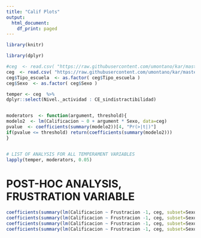 ```yaml
---
title: "Calif Plots"
output:
  html_document:
    df_print: paged
---
```


```r
library(knitr)
```

```r
library(dplyr)

#ceg  <- read.csv( "https://raw.githubusercontent.com/umontano/kar/master/cegu.csv")
ceg  <- read.csv( "https://raw.githubusercontent.com/umontano/kar/master/ceguera_mafer.csv")
ceg$Tipo_escuela  <- as.factor( ceg$Tipo_escuela )
ceg$Sexo  <- as.factor( ceg$Sexo )

temper <- ceg  %>%
dplyr::select(Nivel._actividad : CE_sindistractibilidad)


moderators  <- function(argument, threshold){
modelo2  <- lm(Calificacion ~ 0 + argument * Sexo, data=ceg)
pvalue  <- coefficients(summary(modelo2))[4, "Pr(>|t|)"] 
if(pvalue <= threshold) return(coefficients(summary(modelo2)))
}


# LIST OF ANALYSIS FOR ALL TEMPERAMENT VARIABLES
lapply(temper, moderators, 0.05)

```


# POST-HOC ANALYSIS, FRUSTRATION VARIABLE
```r
coefficients(summary(lm(Calificacion ~ Frustracion -1, ceg, subset=Sexo==0&Tipo_escuela==0)))
coefficients(summary(lm(Calificacion ~ Frustracion -1, ceg, subset=Sexo==1&Tipo_escuela==0)))
coefficients(summary(lm(Calificacion ~ Frustracion -1, ceg, subset=Sexo==0&Tipo_escuela==1)))
coefficients(summary(lm(Calificacion ~ Frustracion -1, ceg, subset=Sexo==1&Tipo_escuela==1)))
```

